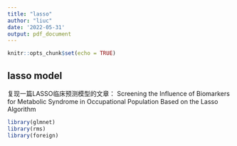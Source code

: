 ```yaml
---
title: "lasso"
author: "liuc"
date: '2022-05-31'
output: pdf_document
---
```


```r
knitr::opts_chunk$set(echo = TRUE)
```

## lasso model

复现一篇LASSO临床预测模型的文章：
Screening the Influence of Biomarkers for Metabolic Syndrome in Occupational Population Based on the Lasso Algorithm



```r
library(glmnet)
library(rms)
library(foreign)
```

